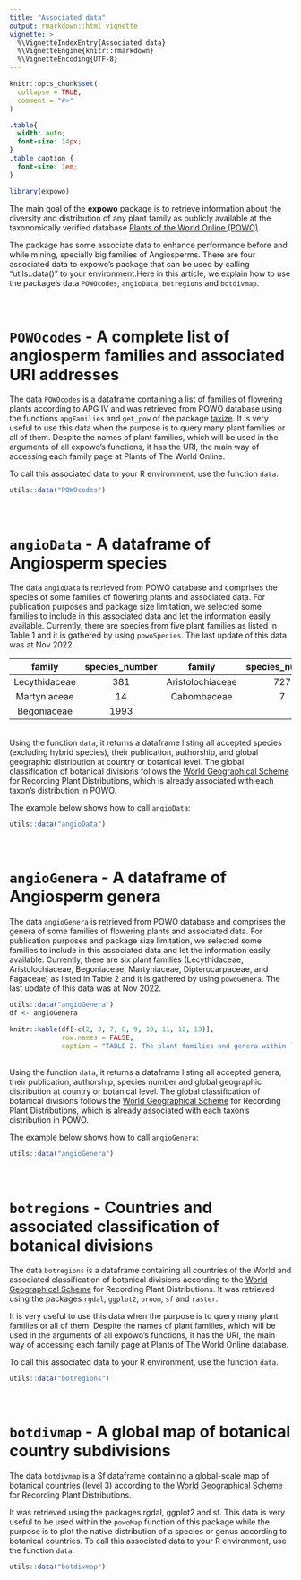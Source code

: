 ```yaml
---
title: "Associated data"
output: rmarkdown::html_vignette
vignette: >
  %\VignetteIndexEntry{Associated data}
  %\VignetteEngine{knitr::rmarkdown}
  %\VignetteEncoding{UTF-8}
---
```


```r
knitr::opts_chunk$set(
  collapse = TRUE,
  comment = "#>"
)
```

```css
.table{
  width: auto;
  font-size: 14px;
}
.table caption {
  font-size: 1em;
}
```

```r
library(expowo)
```

The main goal of the __expowo__ package is to retrieve information about the 
diversity and distribution of any plant family as publicly available at the 
taxonomically verified database 
[Plants of the World Online (POWO)](https://powo.science.kew.org).\

The package has some associate data to enhance performance before and while mining, specially big families of Angiosperms. There are four associated data to expowo's package that can be used by calling "utils::data()" to your environment.Here in this article, we explain how to use the package's data `POWOcodes`, `angioData`, `botregions` and `botdivmap`.\

\

# `POWOcodes` - A complete list of angiosperm families and associated URI addresses

The data `POWOcodes` is a dataframe containing a list of families of flowering plants according to APG IV and was retrieved from POWO database using the functions `apgFamilies` and `get_pow` of the package [taxize](https://docs.ropensci.org/taxize/index.html). It is very useful to use this data when the purpose is to query many plant families or all of them. Despite the names of plant families, which will be used in the arguments of all expowo's functions, it has the URI, the main way of accessing each family page at Plants of The World Online. 

To call this associated data to your R environment, use the function `data`.\

```r
utils::data("POWOcodes")
```

\

# `angioData` - A dataframe of Angiosperm species

The data `angioData` is retrieved from POWO database and comprises the species
of some families of flowering plants and associated data. For publication purposes and package size limitation, we selected some families to include in this associated data and let the information easily available. Currently, there are species from five plant 
families as listed in Table 1 and it is gathered by using `powoSpecies`. The 
last update of this data was at Nov 2022.\

| family | species_number | family | species_number |
|:---:|:---:|:---:|:---:|
| Lecythidaceae | 381 | Aristolochiaceae | 727 |
| Martyniaceae | 14 | Cabombaceae | 7 | 
| Begoniaceae | 1993 | | |

\
Using the function `data`, it returns a dataframe listing all 
accepted species (excluding hybrid species), their publication, 
authorship, and global geographic distribution at country or botanical level. The global classification of botanical divisions follows the [World Geographical Scheme](https://www.tdwg.org/standards/wgsrpd/) for Recording Plant Distributions, which is already associated with each taxon's distribution in POWO.\

The example below shows how to call `angioData`: \

```r
utils::data("angioData")
```
\

# `angioGenera` - A dataframe of Angiosperm genera

The data `angioGenera` is retrieved from POWO database and comprises the genera
of some families of flowering plants and associated data. For publication purposes and package size limitation, we selected some families to include in this associated 
data and let the information easily available. Currently, there are six plant families (Lecythidaceae, Aristolochiaceae, Begoniaceae, Martyniaceae, Dipterocarpaceae, and Fagaceae) as listed in Table 2 and it is gathered by using `powoGenera`. The last update of 
this data was at Nov 2022.\

```r
utils::data("angioGenera")
df <- angioGenera

knitr::kable(df[-c(2, 3, 7, 8, 9, 10, 11, 12, 13)],
             row.names = FALSE,
             caption = "TABLE 2. The plant families and genera within `angioGenera`.")
```

\
Using the function `data`, it returns a dataframe listing all 
accepted genera, their publication, authorship, species number and global 
geographic distribution at country or botanical level. The global classification
of botanical divisions follows the [World Geographical Scheme](https://www.tdwg.org/standards/wgsrpd/) for Recording Plant Distributions, 
which is already associated with each taxon's distribution in POWO.\

The example below shows how to call `angioGenera`: \

```r
utils::data("angioGenera")
```
\

# `botregions` - Countries and associated classification of botanical divisions

The data `botregions` is a dataframe containing all countries of the World and associated classification of botanical divisions according to the [World Geographical Scheme](https://www.tdwg.org/standards/wgsrpd/) for Recording Plant Distributions. It was retrieved using the packages `rgdal`, `ggplot2`, `broom`, `sf` and `raster`. 

It is very useful to use this data when the purpose is to query many plant families or all of them. Despite the names of plant families, which will be used in the arguments of all expowo's functions, it has the URI, the main way of accessing each family page at Plants of The World Online database. 

To call this associated data to your R environment, use the function `data`.\

```r
utils::data("botregions")
```

\

# `botdivmap` - A global map of botanical country subdivisions

The data `botdivmap` is a Sf dataframe containing a global-scale map of botanical countries (level 3) according to the [World Geographical Scheme](https://www.tdwg.org/standards/wgsrpd/) for Recording Plant Distributions. 

It was retrieved using the packages rgdal, ggplot2 and sf. This data is very useful to be used within the `powoMap` function of this package while the purpose is to plot the native distribution of a species or genus according to botanical countries. To call this associated data to your R environment, use the function `data`.\

```r
utils::data("botdivmap")
```
